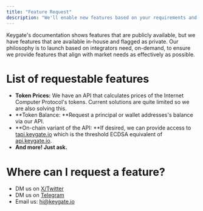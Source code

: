 ```yaml
---
title: "Feature Request"
description: "We'll enable new features based on your requirements and make it available for you in 4-6 days."
---
```


Keygate's documentation shows features that are publicly available, but we have features that are available in-house and flagged as private. Our philosophy is to launch based on integrators need, on-demand, to ensure we provide features that align with market needs as effectively as possible.

# List of requestable features

- **Token Prices:** We have an API that calculates prices of the Internet Computer Protocol's tokens. Current solutions are quite limited so we are also solving this.
- \*\*Token Balance: \*\*Request a principal or wallet addresses's balance via our API.
- \*\*On-chain variant of the API: \*\*If desired, we can provide access to [tapi.keygate.io](http://tapi.keygate.io) which is the threshold ECDSA equivalent of [api.keygate.io](api.keygate.io).
- **And more\! Just ask.**

# Where can I request a feature?

- DM us on [X/Twitter](https://x.com/keygate_io)
- DM us on [Telegram](https://t.me/keygateio)
- Email us: [hi@keygate.io](mailto:hi@keygate.io)